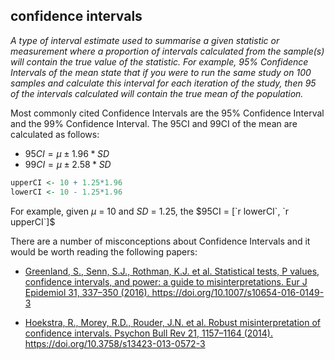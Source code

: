 ## confidence intervals

<dfn>A type of interval estimate used to summarise a given statistic or measurement where a proportion of intervals calculated from the sample(s) will contain the true value of the statistic. For example, 95% Confidence Intervals of the mean state that if you were to run the same study on 100 samples and calculate this interval for each iteration of the study, then 95 of the intervals calculated will contain the true mean of the population.</dfn>

Most commonly cited Confidence Intervals are the 95% Confidence Interval and the 99% Confidence Interval. The 95CI and 99CI of the mean are calculated as follows:

* $95CI = \mu ± 1.96 * SD$
* $99CI = \mu ± 2.58 * SD$

```r
upperCI <- 10 + 1.25*1.96
lowerCI <- 10 - 1.25*1.96
```

For example, given $\mu$ = 10 and $SD$ = 1.25, the $95CI = [`r lowerCI`, `r upperCI`]$

There are a number of misconceptions about Confidence Intervals and it would be worth reading the following papers:

* <a href = "https://link.springer.com/article/10.1007/s10654-016-0149-3" target = "_blank">Greenland, S., Senn, S.J., Rothman, K.J. et al. Statistical tests, P values, confidence intervals, and power: a guide to misinterpretations. Eur J Epidemiol 31, 337–350 (2016). https://doi.org/10.1007/s10654-016-0149-3</a>

* <a href = "https://link.springer.com/article/10.3758%2Fs13423-013-0572-3" target = "_blank">Hoekstra, R., Morey, R.D., Rouder, J.N. et al. Robust misinterpretation of confidence intervals. Psychon Bull Rev 21, 1157–1164 (2014). https://doi.org/10.3758/s13423-013-0572-3</a>

